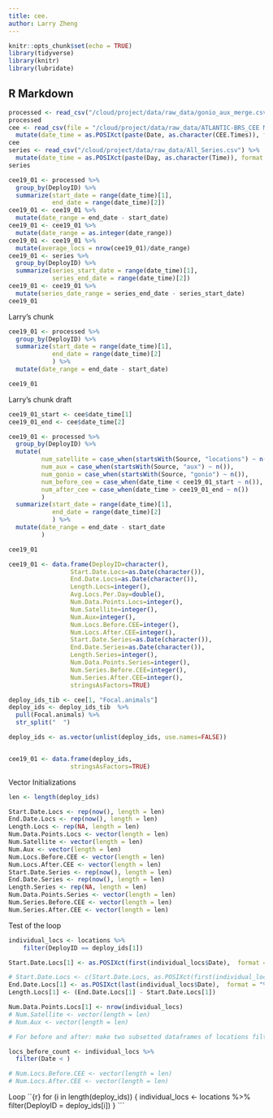 ```yaml
---
title: cee.
author: Larry Zheng
---
```


```r
knitr::opts_chunk$set(echo = TRUE)
library(tidyverse)
library(knitr)
library(lubridate)
```

## R Markdown

```r
processed <- read_csv("/cloud/project/data/raw_data/gonio_aux_merge.csv")
processed
cee <- read_csv(file = "/cloud/project/data/raw_data/ATLANTIC-BRS_CEE Metadata.csv") %>%
  mutate(date_time = as.POSIXct(paste(Date, as.character(CEE.Times)), format = "%m/%d/%y %H:%M:%S"))
cee
series <- read_csv("/cloud/project/data/raw_data/All_Series.csv") %>%
  mutate(date_time = as.POSIXct(paste(Day, as.character(Time)), format = "%d-%B-%Y %H:%M:%S"))
series
```

```r
cee19_01 <- processed %>%
  group_by(DeployID) %>%
  summarize(start_date = range(date_time)[1],
            end_date = range(date_time)[2])
cee19_01 <- cee19_01 %>%
  mutate(date_range = end_date - start_date)
cee19_01 <- cee19_01 %>%
  mutate(date_range = as.integer(date_range))
cee19_01 <- cee19_01 %>%
  mutate(average_locs = nrow(cee19_01)/date_range)
cee19_01 <- series %>%
  group_by(DeployID) %>%
  summarize(series_start_date = range(date_time)[1],
            series_end_date = range(date_time)[2])
cee19_01 <- cee19_01 %>%
  mutate(series_date_range = series_end_date - series_start_date)
cee19_01
```



Larry's chunk
```r
cee19_01 <- processed %>%
  group_by(DeployID) %>%
  summarize(start_date = range(date_time)[1],
            end_date = range(date_time)[2]
            ) %>% 
  mutate(date_range = end_date - start_date)

cee19_01
```


Larry's chunk draft
```r
cee19_01_start <- cee$date_time[1]
cee19_01_end <- cee$date_time[2]

cee19_01 <- processed %>%
  group_by(DeployID) %>%
  mutate(
         num_satellite = case_when(startsWith(Source, "locations") ~ n()),
         num_aux = case_when(startsWith(Source, "aux") ~ n()),
         num_gonio = case_when(startsWith(Source, "gonio") ~ n()),
         num_before_cee = case_when(date_time < cee19_01_start ~ n()),
         num_after_cee = case_when(date_time > cee19_01_end ~ n())
         )
  summarize(start_date = range(date_time)[1],
            end_date = range(date_time)[2]
            ) %>% 
  mutate(date_range = end_date - start_date
         )

cee19_01
```


```r
cee19_01 <- data.frame(DeployID=character(),
                 Start.Date.Locs=as.Date(character()), 
                 End.Date.Locs=as.Date(character()), 
                 Length.Locs=integer(),
                 Avg.Locs.Per.Day=double(),
                 Num.Data.Points.Locs=integer(),
                 Num.Satellite=integer(),
                 Num.Aux=integer(),
                 Num.Locs.Before.CEE=integer(),
                 Num.Locs.After.CEE=integer(),
                 Start.Date.Series=as.Date(character()), 
                 End.Date.Series=as.Date(character()), 
                 Length.Series=integer(),
                 Num.Data.Points.Series=integer(),
                 Num.Series.Before.CEE=integer(),
                 Num.Series.After.CEE=integer(),
                 stringsAsFactors=TRUE) 
```

```r
deploy_ids_tib <- cee[1, "Focal.animals"]
deploy_ids <- deploy_ids_tib  %>%
  pull(Focal.animals) %>%
  str_split("  ")

deploy_ids <- as.vector(unlist(deploy_ids, use.names=FALSE))


cee19_01 <- data.frame(deploy_ids,
                 stringsAsFactors=TRUE) 

```

Vector Initializations
```r
len <- length(deploy_ids)

Start.Date.Locs <- rep(now(), length = len)
End.Date.Locs <- rep(now(), length = len)
Length.Locs <- rep(NA, length = len)
Num.Data.Points.Locs <- vector(length = len)
Num.Satellite <- vector(length = len)
Num.Aux <- vector(length = len)
Num.Locs.Before.CEE <- vector(length = len)
Num.Locs.After.CEE <- vector(length = len)
Start.Date.Series <- rep(now(), length = len)
End.Date.Series <- rep(now(), length = len)
Length.Series <- rep(NA, length = len)
Num.Data.Points.Series <- vector(length = len)
Num.Series.Before.CEE <- vector(length = len)
Num.Series.After.CEE <- vector(length = len)
```



Test of the loop
```r
individual_locs <- locations %>%
    filter(DeployID == deploy_ids[1])

Start.Date.Locs[1] <- as.POSIXct(first(individual_locs$Date),  format = "%H:%M:%S %d-%B-%Y")

# Start.Date.Locs <- c(Start.Date.Locs, as.POSIXct(first(individual_locs$Date),  format = "%H:%M:%S %d-%B-%Y"))
End.Date.Locs[1] <- as.POSIXct(last(individual_locs$Date),  format = "%H:%M:%S %d-%B-%Y")
Length.Locs[1] <- (End.Date.Locs[1] - Start.Date.Locs[1])

Num.Data.Points.Locs[1] <- nrow(individual_locs)
# Num.Satellite <- vector(length = len)
# Num.Aux <- vector(length = len)

# For before and after: make two subsetted dataframes of locations filtered by datetime before and after cee

locs_before_count <- individual_locs %>%
  filter(Date < )

# Num.Locs.Before.CEE <- vector(length = len)
# Num.Locs.After.CEE <- vector(length = len)
```


Loop
``{r}
for (i in length(deploy_ids)) {
  individual_locs <- locations %>%
    filter(DeployID = deploy_ids[i])
}
```